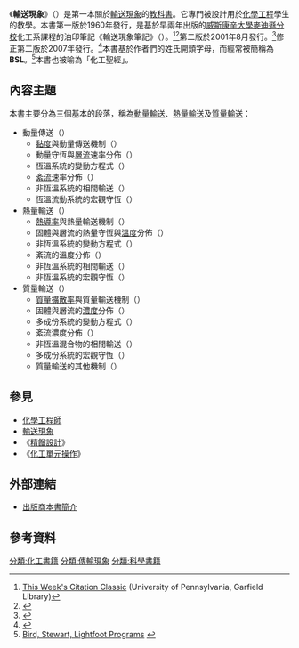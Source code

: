 {{infobox book
|name=輸送現象
|title_orig=Transport Phenomena
|image=
|caption=
|author=[[羅伯特·拜倫·柏德|羅伯特·拜倫·柏德]]<br />[[埃德溫·尼布洛克·萊特富特|埃德溫·尼布洛克·萊特富特]]<br />[[沃倫·斯圖爾特|沃倫·斯圖爾特]]
|language=[[英文|英文]]
|subject=[[輸送現象|輸送現象]]
|publisher=[[約翰威立|約翰威立]]
|release_date=1960年（第一版）<br />2000年（第二版）<br />2007年（修正第二版）
|media_type=精裝本
|pages=780
| isbn =  0-471-07392-X
| oclc= 964824
}}
《'''輸送現象'''》（{{lang-en|''Transport Phenomena''}}）是第一本關於[[輸送現象|輸送現象]]的[[教科書|教科書]]。它專門被設計用於[[化學工程|化學工程]]學生的教學。本書第一版於1960年發行，是基於早兩年出版的[[威斯康辛大學麥迪遜分校|威斯康辛大學麥迪遜分校]]化工系課程的油印筆記《輸送現象筆記》（{{lang|en|''Notes on Transport Phenomena''}}）。<ref>[http://www.garfield.library.upenn.edu/classics1979/A1979HJ87300001.pdf This Week's Citation Classic] {{Wayback|url=http://www.garfield.library.upenn.edu/classics1979/A1979HJ87300001.pdf |date=20180920180945 }} (University of Pennsylvania, Garfield Library)</ref><ref>{{cite book|author=Bird, R.B., Stewart, W.E. and Lightfoot, E.N.|title=Notes on transport phenomena|edition=|publisher=John Wiley & Sons|year=1958|id=LCCN 58010796}}</ref>第二版於2001年8月發行。<ref>{{cite book|author=Bird, R.B., Stewart, W.E. and Lightfoot, E.N.|title=Transport Phenomena|edition=Second|publisher=John Wiley & Sons|date=August 2001|isbn=0-471-41077-2}}</ref>修正第二版於2007年發行。<ref>{{cite book|author=Bird, R.B., Stewart, W.E. and Lightfoot, E.N.|title=Transport Phenomena|edition=Revised Second|publisher=John Wiley & Sons|year=2007|isbn=978-0-470-11539-8}}</ref>本書基於作者們的姓氏開頭字母，而經常被簡稱為'''BSL'''。<ref>[http://www.engr.wisc.edu/che/bsl.html Bird, Stewart, Lightfoot Programs] {{webarchive|url=https://archive.is/20040517201621/http://www.engr.wisc.edu/che/bsl.html |date=2004-05-17 }}</ref>本書也被喻為「化工聖經」。

== 內容主題 ==
本書主要分為三個基本的段落，稱為[[動量|動量輸送]]、[[熱傳|熱量輸送]]及[[質傳|質量輸送]]：

*動量傳送（{{lang|en|Momentum Transport}}）
**[[黏度|黏度]]與動量傳送機制（{{lang|en|Viscosity and the Mechanisms of Momentum Transport}}）
**動量守恆與[[層流|層流]]速率分佈（{{lang|en|Momentum Balances and Velocity Distributions in Laminar Flow}}）
**恆溫系統的變動方程式（{{lang|en|The Equations of Change for Isothermal Systems}}）
**[[紊流|紊流]]速率分佈（{{lang|en|Velocity Distributions in Turbulent Flow}}）
**非恆溫系統的相間輸送（{{lang|en|Interphase Transport in Isothermal Systems}}）
**恆溫流動系統的宏觀守恆（{{lang|en|Macroscopic Balances for Isothermal Flow Systems}}）
*熱量輸送（{{lang|en|Energy Transport}}）
**[[熱導率|熱導率]]與熱量輸送機制（{{lang|en|Thermal Conductivity and the Mechanisms of Energy Transport}}）
**固體與層流的熱量守恆與[[溫度|溫度]]分佈（{{lang|en|Energy Balances and Temperature Distributions in Solids and Laminar Flow}}）
**非恆溫系統的變動方程式（{{lang|en|The Equations of Change for Nonisothermal Systems}}）
**紊流的溫度分佈（{{lang|en|Temperature Distributions in Turbulent Flow}}）
**非恆溫系統的相間輸送（{{lang|en|Interphase Transport in Nonisothermal Systems}}）
**非恆溫系統的宏觀守恆（{{lang|en|Macroscopic Balances for Nonisothermal Systems}}）
*質量輸送（{{lang|en|Mass transport}}）
**[[質量擴散率|質量擴散率]]與質量輸送機制（{{lang|en|Diffusivity and the Mechanisms of Mass Transport}}）
**固體與層流的[[濃度|濃度]]分佈（{{lang|en|Concentration Distributions in Solids and Laminar Flow}}）
**多成份系統的變動方程式（{{lang|en|Equations of Change for Multicomponent Systems}}）
**紊流濃度分佈（{{lang|en|Concentration Distributions in Turbulent Flow}}）
**非恆溫混合物的相間輸送（{{lang|en|Interphase Transport in Nonisothermal Mixtures}}）
**多成份系統的宏觀守恆（{{lang|en|Macroscopic Balances for Multicomponent Systems}}）
**質量輸送的其他機制（{{lang|en|Other Mechanisms for Mass Transport}}）


== 參見 ==

*[[化學工程師|化學工程師]]
*[[輸送現象|輸送現象]]
*《[[精餾設計_(書)|精餾設計]]》
*《[[化工單元操作_(書)|化工單元操作]]》

== 外部連結 ==
*[http://www.wiley.com/WileyCDA/WileyTitle/productCd-0470115394.html 出版商本書簡介]

== 參考資料 ==

{{Reflist}}

{{化學工程}}

[[分類:化工書籍|分類:化工書籍]]
[[分類:傳輸現象|分類:傳輸現象]]
[[分類:科學書籍|分類:科學書籍]]